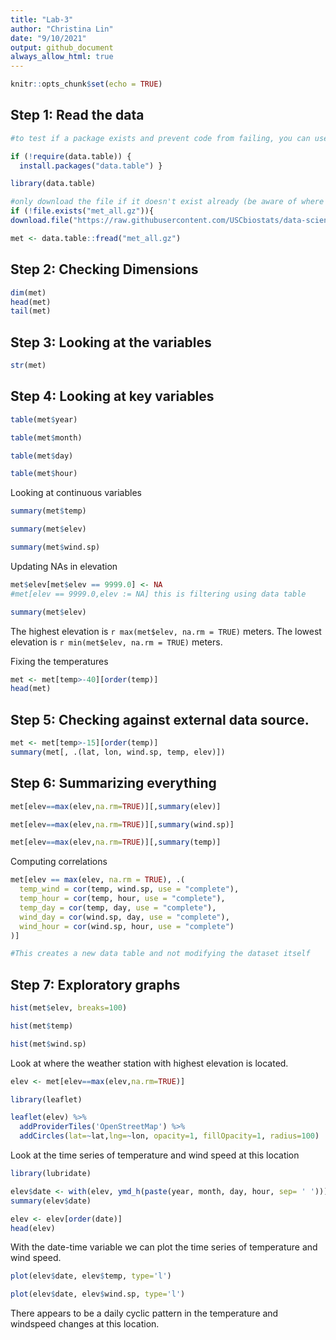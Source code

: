 ---
title: "Lab-3"
author: "Christina Lin"
date: "9/10/2021"
output: github_document
always_allow_html: true
---

```{r setup, include=FALSE}
knitr::opts_chunk$set(echo = TRUE)
```

## Step 1: Read the data

```{r}

#to test if a package exists and prevent code from failing, you can use the require function

if (!require(data.table)) {
  install.packages("data.table") }

library(data.table)

#only download the file if it doesn't exist already (be aware of where the R markdown file and data file are located)
if (!file.exists("met_all.gz")){
download.file("https://raw.githubusercontent.com/USCbiostats/data-science-data/master/02_met/met_all.gz", "met_all.gz", method="libcurl", timeout = 60)}

met <- data.table::fread("met_all.gz")
```

## Step 2: Checking Dimensions

```{r}
dim(met)
head(met)
tail(met)
```
## Step 3: Looking at the variables

```{r}
str(met)
```

## Step 4: Looking at key variables

```{r}
table(met$year)

table(met$month)

table(met$day)

table(met$hour)

```

Looking at continuous variables 

```{r}
summary(met$temp)

summary(met$elev)

summary(met$wind.sp)
```
Updating NAs in elevation

```{r}
met$elev[met$elev == 9999.0] <- NA
#met[elev == 9999.0,elev := NA] this is filtering using data table

summary(met$elev)
```
The highest elevation is `r max(met$elev, na.rm = TRUE)` meters. The lowest elevation is `r min(met$elev, na.rm = TRUE)` meters. 


Fixing the temperatures

```{r}
met <- met[temp>-40][order(temp)]
head(met)
```

## Step 5: Checking against external data source.

```{r}
met <- met[temp>-15][order(temp)]
summary(met[, .(lat, lon, wind.sp, temp, elev)])
```

## Step 6: Summarizing everything 

```{r}
met[elev==max(elev,na.rm=TRUE)][,summary(elev)]

met[elev==max(elev,na.rm=TRUE)][,summary(wind.sp)]

met[elev==max(elev,na.rm=TRUE)][,summary(temp)]
```
Computing correlations

```{r}
met[elev == max(elev, na.rm = TRUE), .(
  temp_wind = cor(temp, wind.sp, use = "complete"),
  temp_hour = cor(temp, hour, use = "complete"),
  temp_day = cor(temp, day, use = "complete"),
  wind_day = cor(wind.sp, day, use = "complete"),
  wind_hour = cor(wind.sp, hour, use = "complete")
)]

#This creates a new data table and not modifying the dataset itself

```
## Step 7: Exploratory graphs

```{r}
hist(met$elev, breaks=100)

hist(met$temp)

hist(met$wind.sp)
```

Look at where the weather station with highest elevation is located.

```{r}
elev <- met[elev==max(elev,na.rm=TRUE)]

library(leaflet)

leaflet(elev) %>%
  addProviderTiles('OpenStreetMap') %>% 
  addCircles(lat=~lat,lng=~lon, opacity=1, fillOpacity=1, radius=100)
```


Look at the time series of temperature and wind speed at this location

```{r}
library(lubridate)

elev$date <- with(elev, ymd_h(paste(year, month, day, hour, sep= ' ')))
summary(elev$date)

elev <- elev[order(date)]
head(elev)
```

With the date-time variable we can plot the time series of temperature and wind speed.

```{r}
plot(elev$date, elev$temp, type='l')

plot(elev$date, elev$wind.sp, type='l')
```


There appears to be a daily cyclic pattern in the temperature and windspeed changes at this location. 
